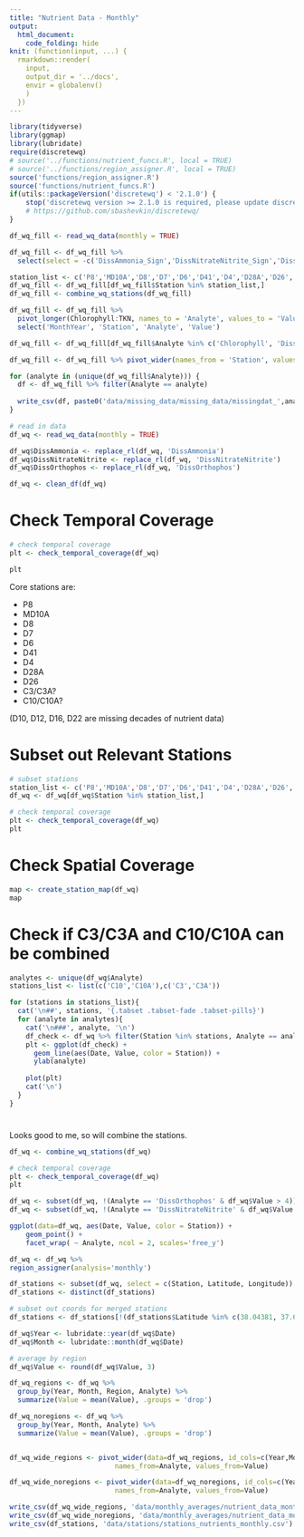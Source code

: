```yaml
---
title: "Nutrient Data - Monthly"
output:
  html_document:
    code_folding: hide
knit: (function(input, ...) {
  rmarkdown::render(
    input,
    output_dir = '../docs',
    envir = globalenv()
    )
  })
---
```


```r
library(tidyverse)
library(ggmap)
library(lubridate)
require(discretewq)
# source('../functions/nutrient_funcs.R', local = TRUE)
# source('../functions/region_assigner.R', local = TRUE)
source('functions/region_assigner.R')
source('functions/nutrient_funcs.R')
if(utils::packageVersion('discretewq') < '2.1.0') {
    stop('discretewq version >= 2.1.0 is required, please update discretewq.')
    # https://github.com/sbashevkin/discretewq/
}
```

```r
df_wq_fill <- read_wq_data(monthly = TRUE)

df_wq_fill <- df_wq_fill %>%
  select(select = -c('DissAmmonia_Sign','DissNitrateNitrite_Sign','DissOrthophos_Sign'))

station_list <- c('P8','MD10A','D8','D7','D6','D41','D4','D28A','D26','C3','C3A','C10','C10A')
df_wq_fill <- df_wq_fill[df_wq_fill$Station %in% station_list,]
df_wq_fill <- combine_wq_stations(df_wq_fill)

df_wq_fill <- df_wq_fill %>%
  pivot_longer(Chlorophyll:TKN, names_to = 'Analyte', values_to = 'Value') %>%
  select('MonthYear', 'Station', 'Analyte', 'Value')

df_wq_fill <- df_wq_fill[df_wq_fill$Analyte %in% c('Chlorophyll', 'DissNitrateNitrite', 'DissAmmonia', 'Salinity', 'Secchi', 'Temperature', 'DissOrthophos'),]

df_wq_fill <- df_wq_fill %>% pivot_wider(names_from = 'Station', values_from = 'Value', values_fn = mean)

for (analyte in (unique(df_wq_fill$Analyte))) {
  df <- df_wq_fill %>% filter(Analyte == analyte)
  
  write_csv(df, paste0('data/missing_data/missing_data/missingdat_',analyte,'.csv'))
}
```

```r
# read in data
df_wq <- read_wq_data(monthly = TRUE)

df_wq$DissAmmonia <- replace_rl(df_wq, 'DissAmmonia')
df_wq$DissNitrateNitrite <- replace_rl(df_wq, 'DissNitrateNitrite')
df_wq$DissOrthophos <- replace_rl(df_wq, 'DissOrthophos')

df_wq <- clean_df(df_wq)
```

# Check Temporal Coverage
```r
# check temporal coverage
plt <- check_temporal_coverage(df_wq)

plt
```

Core stations are:

* P8
* MD10A
* D8
* D7
* D6
* D41
* D4
* D28A
* D26
* C3/C3A?
* C10/C10A?

(D10, D12, D16, D22 are missing decades of nutrient data)

# Subset out Relevant Stations
```r
# subset stations
station_list <- c('P8','MD10A','D8','D7','D6','D41','D4','D28A','D26','C3','C3A','C10','C10A')
df_wq <- df_wq[df_wq$Station %in% station_list,]

# check temporal coverage
plt <- check_temporal_coverage(df_wq)
plt
```

# Check Spatial Coverage
```r
map <- create_station_map(df_wq)
map
```

# Check if C3/C3A and C10/C10A can be combined {.tabset .tabset-pills}
```r
analytes <- unique(df_wq$Analyte)
stations_list <- list(c('C10','C10A'),c('C3','C3A'))

for (stations in stations_list){
  cat('\n##', stations, '{.tabset .tabset-fade .tabset-pills}')
  for (analyte in analytes){
    cat('\n###', analyte, '\n')
    df_check <- df_wq %>% filter(Station %in% stations, Analyte == analyte)
    plt <- ggplot(df_check) +
      geom_line(aes(Date, Value, color = Station)) +
      ylab(analyte)
  
    plot(plt)
    cat('\n')
  }
}
```

#
Looks good to me, so will combine the stations.
```r
df_wq <- combine_wq_stations(df_wq)

# check temporal coverage
plt <- check_temporal_coverage(df_wq)
plt
```

```r
df_wq <- subset(df_wq, !(Analyte == 'DissOrthophos' & df_wq$Value > 4))
df_wq <- subset(df_wq, !(Analyte == 'DissNitrateNitrite' & df_wq$Value > 10))

ggplot(data=df_wq, aes(Date, Value, color = Station)) +
	geom_point() +
	facet_wrap( ~ Analyte, ncol = 2, scales='free_y')
```

```r
df_wq <- df_wq %>%
region_assigner(analysis='monthly')
```

```r
df_stations <- subset(df_wq, select = c(Station, Latitude, Longitude))
df_stations <- distinct(df_stations)

# subset out coords for merged stations
df_stations <- df_stations[!(df_stations$Latitude %in% c(38.04381, 37.67575, 38.34575)),]
```

```r
df_wq$Year <- lubridate::year(df_wq$Date)
df_wq$Month <- lubridate::month(df_wq$Date)

# average by region
df_wq$Value <- round(df_wq$Value, 3)

df_wq_regions <- df_wq %>%
  group_by(Year, Month, Region, Analyte) %>%
  summarize(Value = mean(Value), .groups = 'drop')

df_wq_noregions <- df_wq %>%
  group_by(Year, Month, Analyte) %>%
  summarize(Value = mean(Value), .groups = 'drop')


df_wq_wide_regions <- pivot_wider(data=df_wq_regions, id_cols=c(Year,Month,Region),
                          names_from=Analyte, values_from=Value)

df_wq_wide_noregions <- pivot_wider(data=df_wq_noregions, id_cols=c(Year,Month),
                          names_from=Analyte, values_from=Value)
```

```r
write_csv(df_wq_wide_regions, 'data/monthly_averages/nutrient_data_monthly_regions.csv')
write_csv(df_wq_wide_noregions, 'data/monthly_averages/nutrient_data_monthly_noregions.csv')
write_csv(df_stations, 'data/stations/stations_nutrients_monthly.csv')
```
